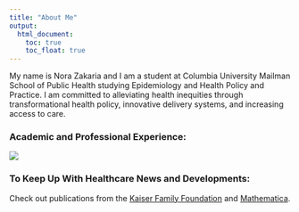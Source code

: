 ```yaml
---
title: "About Me"
output: 
  html_document:
    toc: true
    toc_float: true
---
```


My name is Nora Zakaria and I am a student at Columbia University Mailman School of Public Health studying Epidemiology and Health Policy and Practice. I am committed to alleviating health inequities through transformational health policy, innovative delivery systems, and increasing access to care. 

### Academic and Professional Experience:
![](images/Nora Zakaria DS Resume.jpg)

### To Keep Up With Healthcare News and Developments:
Check out publications from the [Kaiser Family Foundation](https://www.kff.org) and [Mathematica](https://www.mathematica.org/evidence/publications#sort=%40fmprcomputedcontentdate66491%20descending).

